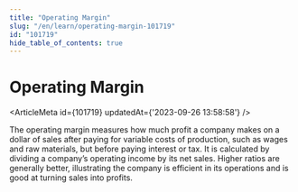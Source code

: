 ```yaml
---
title: "Operating Margin"
slug: "/en/learn/operating-margin-101719"
id: "101719"
hide_table_of_contents: true
---
```



# Operating Margin

<ArticleMeta id={101719} updatedAt={'2023-09-26 13:58:58'} />
<div className='border-solid border-b border-t-0 my-4 border-[var(--ifm-color-gray-300)]' />

The operating margin measures how much profit a company makes on a dollar of sales after paying for variable costs of production, such as wages and raw materials, but before paying interest or tax. It is calculated by dividing a company’s operating income by its net sales. Higher ratios are generally better, illustrating the company is efficient in its operations and is good at turning sales into profits.
